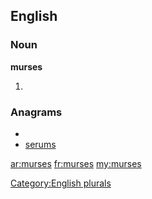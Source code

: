 ==English==

===Noun===
'''murses'''

# {{plural of|[[murse]]}}

===Anagrams===
* {{alphagram|emrssu}}
* [[serums#English|serums]]

[[Category:English plurals]]

[[ar:murses]]
[[fr:murses]]
[[my:murses]]